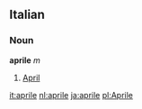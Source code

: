==Italian==
===Noun===
'''aprile''' ''m''

#[[April]]

[[it:aprile]]
[[nl:aprile]]
[[ja:aprile]]
[[pl:Aprile]]